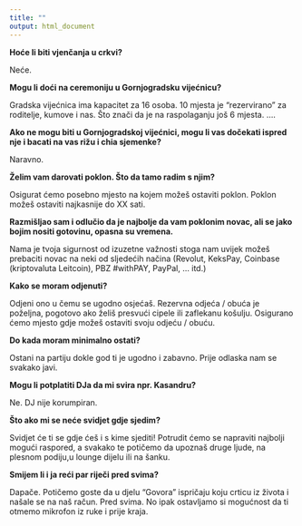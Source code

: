 ```yaml
---
title: ""
output: html_document
---
```


**Hoće li biti vjenčanja u crkvi?**

Neće.

**Mogu li doći na ceremoniju u Gornjogradsku vijećnicu?**

Gradska vijećnica ima kapacitet za 16 osoba. 10 mjesta je “rezervirano” za roditelje, kumove i nas. Što znači da je na raspolaganju još 6 mjesta. …. 

**Ako ne mogu biti u Gornjogradskoj vijećnici, mogu li vas dočekati ispred nje i bacati na vas rižu i chia sjemenke?**

Naravno.

**Želim vam darovati poklon. Što da tamo radim s njim?**

Osigurat ćemo posebno mjesto na kojem možeš ostaviti poklon. Poklon možeš ostaviti najkasnije do XX sati.

**Razmišljao sam i odlučio da je najbolje da vam poklonim novac, ali se jako bojim nositi gotovinu, opasna su vremena.**

Nama je tvoja sigurnost od izuzetne važnosti stoga nam uvijek možeš prebaciti novac na neki od sljedećih načina (Revolut, KeksPay, Coinbase (kriptovaluta Leitcoin), PBZ #withPAY, PayPal, … itd.)

**Kako se moram odjenuti?**

Odjeni ono u čemu se ugodno osjećaš. Rezervna odjeća / obuća je poželjna, pogotovo ako želiš presvući cipele ili zaflekanu košulju. Osigurano ćemo mjesto gdje možeš ostaviti svoju odjeću / obuću.

**Do kada moram minimalno ostati?**

Ostani na partiju dokle god ti je ugodno i zabavno. Prije odlaska nam se svakako javi. 

**Mogu li potplatiti DJa da mi svira npr. Kasandru? **

Ne. DJ nije korumpiran.

**Što ako mi se neće svidjet gdje sjedim?**

Svidjet će ti se gdje ćeš i s kime sjediti! Potrudit ćemo se napraviti najbolji mogući raspored, a svakako te potičemo da upoznaš druge ljude, na plesnom podiju,u lounge dijelu ili na šanku.

**Smijem li i ja reći par riječi pred svima?**

Dapače. Potičemo goste da u djelu “Govora” ispričaju koju crticu iz života i našale se na naš račun. Pred svima. No ipak ostavljamo si mogućnost da ti otmemo mikrofon iz ruke i prije kraja. 
